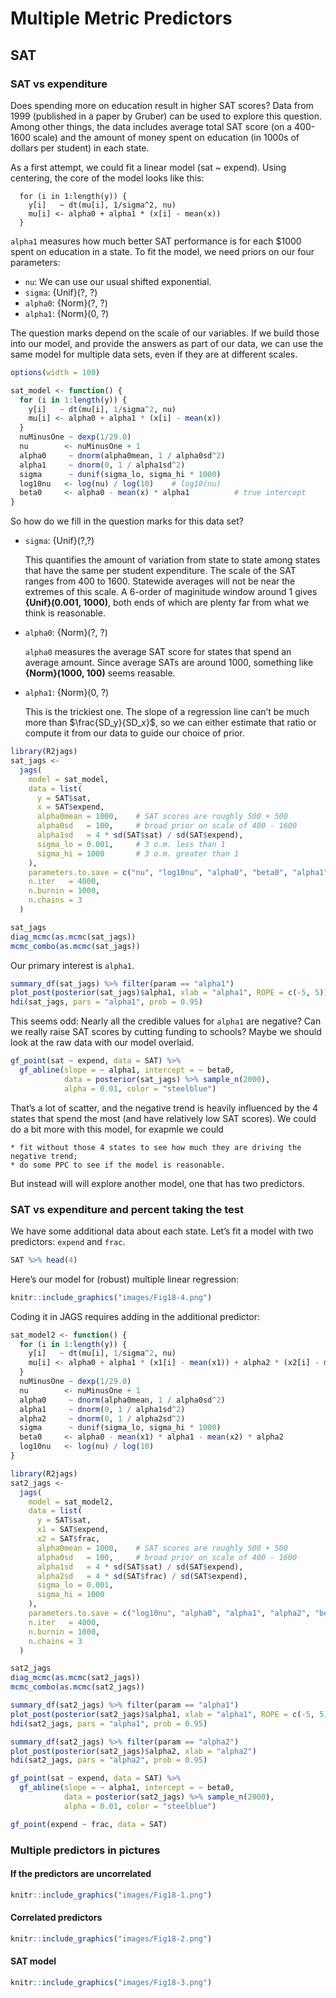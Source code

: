 
# Multiple Metric Predictors

## SAT

### SAT vs expenditure

Does spending more on education result in higher SAT scores?  Data from 1999
(published in a paper by Gruber) can be used to explore this question. Among other
things, the data includes average total SAT score (on a 400-1600 scale) and 
the amount of money spent on education (in 1000s of dollars per student) in each state.

As a first attempt, we could fit a linear model (sat ~ expend).  Using centering, the 
core of the model looks like this:

```
  for (i in 1:length(y)) {
    y[i]   ~ dt(mu[i], 1/sigma^2, nu)
    mu[i] <- alpha0 + alpha1 * (x[i] - mean(x))
  }
```

`alpha1` measures how much better SAT performance is for each $1000 spent
on education in a state. To fit the model, we need priors on our four 
parameters:

* `nu`: We can use our usual shifted exponential.
* `sigma`:  {\sf Unif}(?, ?) 
* `alpha0`: {\sf Norm}(?, ?)
* `alpha1`: {\sf Norm}(0, ?)

The question marks depend on the scale of our variables. 
If we build those into our model, and provide the answers as part of our data,
we can use the same model for multiple data sets, even if they are at different
scales.

```r
options(width = 100)
```


```r
sat_model <- function() {
  for (i in 1:length(y)) {
    y[i]   ~ dt(mu[i], 1/sigma^2, nu)
    mu[i] <- alpha0 + alpha1 * (x[i] - mean(x))
  }
  nuMinusOne ~ dexp(1/29.0)
  nu        <- nuMinusOne + 1
  alpha0     ~ dnorm(alpha0mean, 1 / alpha0sd^2) 
  alpha1     ~ dnorm(0, 1 / alpha1sd^2)
  sigma      ~ dunif(sigma_lo, sigma_hi * 1000)
  log10nu   <- log(nu) / log(10)    # log10(nu)
  beta0     <- alpha0 - mean(x) * alpha1          # true intercept
}
```


So how do we fill in the question marks for this data set?

* `sigma`: {\sf Unif}(?,?)

    This quantifies the amount of variation from state to state among states
    that have the same per student expenditure. The scale of the SAT ranges from 
    400 to 1600. Statewide averages will not be near the extremes of this scale.
    A 6-order of maginitude window around 1 gives **{\sf Unif}(0.001, 1000)**, 
    both ends of which are plenty far from what we think is reasonable.

* `alpha0`: {\sf Norm}(?, ?)

    `alpha0` measures the average SAT score for states that spend an average
    amount. Since average SATs are around 1000, something like 
    **{\sf Norm}(1000, 100)** seems reasable.  
    
* `alpha1`: {\sf Norm}(0, ?)

    This is the trickiest one.  The slope of a regression line can't be much more than
    $\frac{SD_y}{SD_x}$, so we can either estimate that ratio or compute it from 
    our data to guide our choice of prior.

    

```r
library(R2jags)
sat_jags <- 
  jags(
    model = sat_model,
    data = list(
      y = SAT$sat,
      x = SAT$expend,
      alpha0mean = 1000,    # SAT scores are roughly 500 + 500
      alpha0sd   = 100,     # broad prior on scale of 400 - 1600
      alpha1sd   = 4 * sd(SAT$sat) / sd(SAT$expend),
      sigma_lo = 0.001,     # 3 o.m. less than 1
      sigma_hi = 1000       # 3 o.m. greater than 1
    ),
    parameters.to.save = c("nu", "log10nu", "alpha0", "beta0", "alpha1", "sigma"),
    n.iter   = 4000,
    n.burnin = 1000,
    n.chains = 3
  ) 
```

```r
sat_jags
diag_mcmc(as.mcmc(sat_jags))
mcmc_combo(as.mcmc(sat_jags))
```

Our primary interest is `alpha1`.

```r
summary_df(sat_jags) %>% filter(param == "alpha1")
plot_post(posterior(sat_jags)$alpha1, xlab = "alpha1", ROPE = c(-5, 5))
hdi(sat_jags, pars = "alpha1", prob = 0.95)
```

This seems odd: Nearly all the credible values for `alpha1` are negative? 
Can we really raise SAT scores by cutting funding to schools? Maybe we should look
at the raw data with our model overlaid.

```r
gf_point(sat ~ expend, data = SAT) %>%
  gf_abline(slope = ~ alpha1, intercept = ~ beta0, 
            data = posterior(sat_jags) %>% sample_n(2000),
            alpha = 0.01, color = "steelblue")
```

That's a lot of scatter, and the negative trend is heavily influenced by the 4 states that 
spend the most (and have relatively low SAT scores).  We could do a bit more with 
this model, for exapmle we could
  
    * fit without those 4 states to see how much they are driving the negative trend;
    * do some PPC to see if the model is reasonable.

But instead will will explore another model, one that has two predictors.


### SAT vs expenditure and percent taking the test

We have some additional data about each state.  Let's fit a model with two 
predictors: `expend` and `frac`.

```r
SAT %>% head(4)
```

Here's our model for (robust) multiple linear regression:

```r
knitr::include_graphics("images/Fig18-4.png")
```

Coding it in JAGS requires adding in the additional predictor:

```r
sat_model2 <- function() {
  for (i in 1:length(y)) {
    y[i]   ~ dt(mu[i], 1/sigma^2, nu)
    mu[i] <- alpha0 + alpha1 * (x1[i] - mean(x1)) + alpha2 * (x2[i] - mean(x2))
  }
  nuMinusOne ~ dexp(1/29.0)
  nu        <- nuMinusOne + 1
  alpha0     ~ dnorm(alpha0mean, 1 / alpha0sd^2) 
  alpha1     ~ dnorm(0, 1 / alpha1sd^2)
  alpha2     ~ dnorm(0, 1 / alpha2sd^2)
  sigma      ~ dunif(sigma_lo, sigma_hi * 1000)
  beta0     <- alpha0 - mean(x1) * alpha1 - mean(x2) * alpha2
  log10nu   <- log(nu) / log(10)
}
```

```r
library(R2jags)
sat2_jags <- 
  jags(
    model = sat_model2,
    data = list(
      y = SAT$sat,
      x1 = SAT$expend,
      x2 = SAT$frac,
      alpha0mean = 1000,    # SAT scores are roughly 500 + 500
      alpha0sd   = 100,     # broad prior on scale of 400 - 1600
      alpha1sd   = 4 * sd(SAT$sat) / sd(SAT$expend),
      alpha2sd   = 4 * sd(SAT$frac) / sd(SAT$expend),
      sigma_lo = 0.001,
      sigma_hi = 1000
    ),
    parameters.to.save = c("log10nu", "alpha0", "alpha1", "alpha2", "beta0","sigma"),
    n.iter   = 4000,
    n.burnin = 1000,
    n.chains = 3
  ) 
```

```r
sat2_jags
diag_mcmc(as.mcmc(sat2_jags))
mcmc_combo(as.mcmc(sat2_jags))
```

```r
summary_df(sat2_jags) %>% filter(param == "alpha1")
plot_post(posterior(sat2_jags)$alpha1, xlab = "alpha1", ROPE = c(-5, 5))
hdi(sat2_jags, pars = "alpha1", prob = 0.95)
```

```r
summary_df(sat2_jags) %>% filter(param == "alpha2")
plot_post(posterior(sat2_jags)$alpha2, xlab = "alpha2")
hdi(sat2_jags, pars = "alpha2", prob = 0.95)
```


```r
gf_point(sat ~ expend, data = SAT) %>%
  gf_abline(slope = ~ alpha1, intercept = ~ beta0, 
            data = posterior(sat2_jags) %>% sample_n(2000),
            alpha = 0.01, color = "steelblue")
```

```r
gf_point(expend ~ frac, data = SAT) 
```


### Multiple predictors in pictures

#### If the predictors are uncorrelated

```r
knitr::include_graphics("images/Fig18-1.png")
```

#### Correlated predictors

```r
knitr::include_graphics("images/Fig18-2.png")
```

#### SAT model

```r
knitr::include_graphics("images/Fig18-3.png")
```

